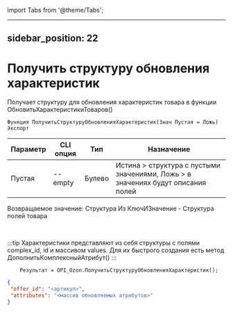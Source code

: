 ﻿import Tabs from '@theme/Tabs';

---
sidebar_position: 22
---

# Получить структуру обновления характеристик
 Получает структуру для обновления характеристик товара в функции ОбновитьХарактеристикиТоваров()



`Функция ПолучитьСтруктуруОбновленияХарактеристик(Знач Пустая = Ложь) Экспорт`

  | Параметр | CLI опция | Тип | Назначение |
  |-|-|-|-|
  | Пустая | --empty | Булево | Истина > структура с пустыми значениями, Ложь > в значениях будут описания полей |

  
  Возвращаемое значение:   Структура Из КлючИЗначение - Структура полей товара

<br/>

:::tip
Характеристики представляют из себя структуры с полями complex_id, id и массивом values. Для их быстрого создания есть метод ДополнитьКомплексныйАтрибут()
:::
<br/>


```bsl title="Пример кода"
    Результат = OPI_Ozon.ПолучитьСтруктуруОбновленияХарактеристик();
```
    



```json title="Результат"
{
 "offer_id": "<артикул>",
 "attributes": "<массив обновляемых атрибутов>"
}
```
